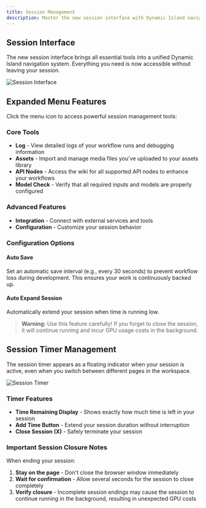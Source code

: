 ```yaml
---
title: Session Management
description: Master the new session interface with Dynamic Island navigation and advanced features
---
```


## Session Interface

The new session interface brings all essential tools into a unified Dynamic Island navigation system. Everything you need is now accessible without leaving your session.

![Session Interface](https://cd-misc.s3.us-east-2.amazonaws.com/docs/workspace/session.png)

## Expanded Menu Features

Click the menu icon to access powerful session management tools:

### Core Tools
- **Log** - View detailed logs of your workflow runs and debugging information
- **Assets** - Import and manage media files you've uploaded to your assets library
- **API Nodes** - Access the wiki for all supported API nodes to enhance your workflows
- **Model Check** - Verify that all required inputs and models are properly configured

### Advanced Features
- **Integration** - Connect with external services and tools
- **Configuration** - Customize your session behavior

### Configuration Options

#### Auto Save
Set an automatic save interval (e.g., every 30 seconds) to prevent workflow loss during development. This ensures your work is continuously backed up.

#### Auto Expand Session
Automatically extend your session when time is running low. 

> **Warning:** Use this feature carefully! If you forget to close the session, it will continue running and incur GPU usage costs in the background.

## Session Timer Management

The session timer appears as a floating indicator when your session is active, even when you switch between different pages in the workspace.

![Session Timer](https://cd-misc.s3.us-east-2.amazonaws.com/docs/workspace/timer.png)

### Timer Features
- **Time Remaining Display** - Shows exactly how much time is left in your session
- **Add Time Button** - Extend your session duration without interruption
- **Close Session (X)** - Safely terminate your session

### Important Session Closure Notes

When ending your session:

1. **Stay on the page** - Don't close the browser window immediately
2. **Wait for confirmation** - Allow several seconds for the session to close completely
3. **Verify closure** - Incomplete session endings may cause the session to continue running in the background, resulting in unexpected GPU costs